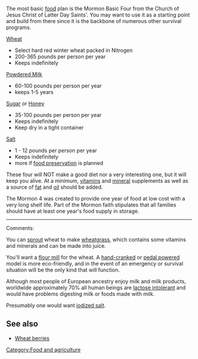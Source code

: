 {{Lang|[[Die wesentlichen Vier der Mormonen|Deutsch]] - [[Mormon Basic Four|English]]}}

The most basic [[food]] plan is the Mormon Basic Four from the Church of Jesus Christ of Latter Day Saints'. You may want to use it as a starting point and build from there since it is the backbone of numerous other survival programs.

[[Wheat]]
*Select hard red winter wheat packed in Nitrogen
*200-365 pounds per person per year
*Keeps indefinitely

[[Powdered Milk]]
*60-100 pounds per person per year
*keeps 1-5 years

[[Sugar]] or [[Honey]]
*35-100 pounds per person per year
*Keeps indefinitely
*Keep dry in a tight container

[[Salt]]
*1 - 12 pounds per person per year
*Keeps indefinitely
*more if [[Food Preservation|food preservation]] is planned

These four will NOT make a good diet nor a very interesting one, but it will keep you alive. At a minimum, [[vitamins]] and [[mineral]] supplements as well as a source of [[fat]] and [[oil]] should be added.

The Mormon 4 was created to provide one year of food at low cost with a very long shelf life. Part of the Mormon faith stipulates that all families should have at least one year's food supply in storage.


-------

Comments: 

You can [[sprout]] wheat to make [[wheatgrass]]{{w| wheatgrass}}, which contains some vitamins and minerals and can be made into juice.

You'll want a [[flour mill]] for the wheat. A [[hand-cranked]] or [[pedal powered]] model is more eco-friendly, and in the event of an emergency or survival situation will be the only kind that will function.

Although most people of European ancestry enjoy milk and milk products, worldwide approximately 70% all human beings are [[lactose intolerance|lactose intolerant]]{{w| lactose intolerance}} and would have problems digesting milk or foods made with milk.

Presumably one would want [[iodized salt]].

== See also ==
*[[Wheat berries]]

[[Category:Food and agriculture]]
